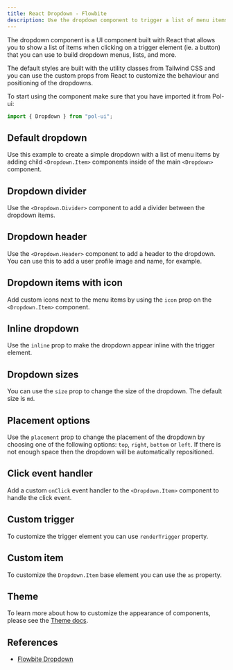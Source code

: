 ```yaml
---
title: React Dropdown - Flowbite
description: Use the dropdown component to trigger a list of menu items when clicking on an element such as a button or link based on multiple styles, sizes, and placements with React
---
```


The dropdown component is a UI component built with React that allows you to show a list of items when clicking on a trigger element (ie. a button) that you can use to build dropdown menus, lists, and more.

The default styles are built with the utility classes from Tailwind CSS and you can use the custom props from React to customize the behaviour and positioning of the dropdowns.

To start using the component make sure that you have imported it from Pol-ui:

```jsx
import { Dropdown } from "pol-ui";
```

## Default dropdown

Use this example to create a simple dropdown with a list of menu items by adding child `<Dropdown.Item>` components inside of the main `<Dropdown>` component.

<Example name="dropdown.root" />

## Dropdown divider

Use the `<Dropdown.Divider>` component to add a divider between the dropdown items.

<Example name="dropdown.divider" />

## Dropdown header

Use the `<Dropdown.Header>` component to add a header to the dropdown. You can use this to add a user profile image and name, for example.

<Example name="dropdown.header" />

## Dropdown items with icon

Add custom icons next to the menu items by using the `icon` prop on the `<Dropdown.Item>` component.

<Example name="dropdown.itemsWithIcon" />

## Inline dropdown

Use the `inline` prop to make the dropdown appear inline with the trigger element.

<Example name="dropdown.inline" />

## Dropdown sizes

You can use the `size` prop to change the size of the dropdown. The default size is `md`.

<Example name="dropdown.sizes" />

## Placement options

Use the `placement` prop to change the placement of the dropdown by choosing one of the following options: `top`, `right`, `bottom` or `left`. If there is not enough space then the dropdown will be automatically repositioned.

<Example name="dropdown.placement" />

## Click event handler

Add a custom `onClick` event handler to the `<Dropdown.Item>` component to handle the click event.

<Example name="dropdown.events" />

## Custom trigger

To customize the trigger element you can use `renderTrigger` property.

<Example name="dropdown.customTrigger" />

## Custom item

To customize the `Dropdown.Item` base element you can use the `as` property.

<Example name="dropdown.customItem" />

## Theme

To learn more about how to customize the appearance of components, please see the [Theme docs](/docs/customize/theme).

<Theme name="dropdown" />

## References

- [Flowbite Dropdown](https://flowbite.com/docs/components/dropdowns/)
